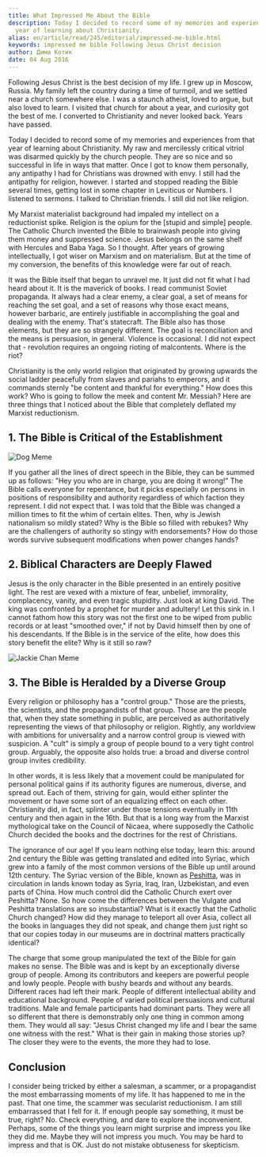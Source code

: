 ```yaml
---
title: What Impressed Me About the Bible
description: Today I decided to record some of my memories and experiences from that
  year of learning about Christianity.
alias: en/article/read/245/editorial/impressed-me-bible.html
keywords: impressed me bible Following Jesus Christ decision
author: Дима Котик
date: 04 Aug 2016
---
```

Following Jesus Christ is the best decision of my life. I grew up in Moscow, Russia. My family left the country during a time of turmoil, and we settled near a church somewhere else. I was a staunch atheist, loved to argue, but also loved to learn. I visited that church for about a year, and curiosity got the best of me. I converted to Christianity and never looked back. Years have passed.

Today I decided to record some of my memories and experiences from that year of learning about Christianity. My raw and mercilessly critical vitriol was disarmed quickly by the church people. They are so nice and so successful in life in ways that matter. Once I got to know them personally, any antipathy I had for Christians was drowned with envy. I still had the antipathy for religion, however. I started and stopped reading the Bible several times, getting lost in some chapter in Leviticus or Numbers. I listened to sermons. I talked to Christian friends. I still did not like religion.

My Marxist materialist background had impaled my intellect on a reductionist spike. Religion is the opium for the [stupid and simple] people. The Catholic Church invented the Bible to brainwash people into giving them money and suppressed science. Jesus belongs on the same shelf with Hercules and Baba Yaga. So I thought. After years of growing intellectually, I got wiser on Marxism and on materialism. But at the time of my conversion, the benefits of this knowledge were far out of reach.

It was the Bible itself that began to unravel me. It just did not fit what I had heard about it. It is the maverick of books. I read communist Soviet propaganda. It always had a clear enemy, a clear goal, a set of means for reaching the set goal, and a set of reasons why those exact means, however barbaric, are entirely justifiable in accomplishing the goal and dealing with the enemy. That's statecraft. The Bible also has those elements, but they are so strangely different. The goal is reconciliation and the means is persuasion, in general. Violence is occasional. I did not expect that - revolution requires an ongoing rioting of malcontents. Where is the riot?

Christianity is the only world religion that originated by growing upwards the social ladder peacefully from slaves and pariahs to emperors, and it commands sternly "be content and thankful for everything." How does this work? Who is going to follow the meek and content Mr. Messiah? Here are three things that I noticed about the Bible that completely deflated my Marxist reductionism.

## 1. The Bible is Critical of the Establishment

![Dog Meme](rebels-wow.jpg)

If you gather all the lines of direct speech in the Bible, they can be summed up as follows: "Hey you who are in charge, you are doing it wrong!" The Bible calls everyone for repentance, but it picks especially on persons in positions of responsibility and authority regardless of which faction they represent. I did not expect that. I was told that the Bible was changed a million times to fit the whim of certain elites. Then, why is Jewish nationalism so mildly stated? Why is the Bible so filled with rebukes? Why are the challengers of authority so stingy with endorsements? How do those words survive subsequent modifications when power changes hands?

## 2. Biblical Characters are Deeply Flawed

Jesus is the only character in the Bible presented in an entirely positive light. The rest are vexed with a mixture of fear, unbelief, immorality, complacency, vanity, and even tragic stupidity. Just look at king David. The king was confronted by a prophet for murder and adultery! Let this sink in. I cannot fathom how this story was not the first one to be wiped from public records or at least "smoothed over," if not by David himself then by one of his descendants. If the Bible is in the service of the elite, how does this story benefit the elite? Why is it still so raw?

![Jackie Chan Meme](jackie-chan-why.jpg)

## 3. The Bible is Heralded by a Diverse Group

Every religion or philosophy has a "control group." Those are the priests, the scientists, and the propagandists of that group. Those are the people that, when they state something in public, are perceived as authoritatively representing the views of that philosophy or religion. Rightly, any worldview with ambitions for universality and a narrow control group is viewed with suspicion. A "cult" is simply a group of people bound to a very tight control group. Arguably, the opposite also holds true: a broad and diverse control group invites credibility.

In other words, it is less likely that a movement could be manipulated for personal political gains if its authority figures are numerous, diverse, and spread out. Each of them, striving for gain, would either splinter the movement or have some sort of an equalizing effect on each other. Christianity did, in fact, splinter under those tensions eventually in 11th century and then again in the 16th. But that is a long way from the Marxist mythological take on the Council of Nicaea, where supposedly the Catholic Church decided the books and the doctrines for the rest of Christians.

The ignorance of our age! If you learn nothing else today, learn this: around 2nd century the Bible was getting translated and edited into Syriac, which grew into a family of the most common versions of the Bible up until around 12th century. The Syriac version of the Bible, known as [Peshitta](https://en.wikipedia.org/wiki/Peshitta#History_of_the_Syriac_versions), was in circulation in lands known today as Syria, Iraq, Iran, Uzbekistan, and even parts of China. How much control did the Catholic Church exert over Peshitta? None. So how come the differences between the Vulgate and Peshitta translations are so insubstantial? What is it exactly that the Catholic Church changed? How did they manage to teleport all over Asia, collect all the books in languages they did not speak, and change them just right so that our copies today in our museums are in doctrinal matters practically identical?

The charge that some group manipulated the text of the Bible for gain makes no sense. The Bible was and is kept by an exceptionally diverse group of people. Among its contributors and keepers are powerful people and lowly people. People with bushy beards and without any beards. Different races had left their mark. People of different intellectual ability and educational background. People of varied political persuasions and cultural traditions. Male and female participants had dominant parts. They were all so different that there is demonstrably only one thing in common among them. They would all say: "Jesus Christ changed my life and I bear the same one witness with the rest." What is their gain in making those stories up? The closer they were to the events, the more they had to lose.

## Conclusion

I consider being tricked by either a salesman, a scammer, or a propagandist the most embarrassing moments of my life. It has happened to me in the past. That one time, the scammer was secularist reductionism. I am still embarrassed that I fell for it. If enough people say something, it must be true, right? No. Check everything, and dare to explore the inconvenient. Perhaps, some of the things you learn might surprise and impress you like they did me. Maybe they will not impress you much. You may be hard to impress and that is OK. Just do not mistake obtuseness for skepticism.
